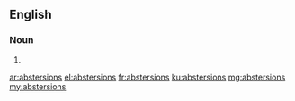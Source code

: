 ==English==

===Noun===
{{head|en}}

# {{plural of|abstersion}}

[[ar:abstersions]]
[[el:abstersions]]
[[fr:abstersions]]
[[ku:abstersions]]
[[mg:abstersions]]
[[my:abstersions]]